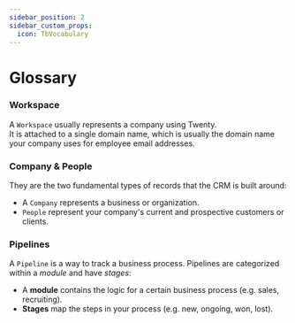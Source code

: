 ```yaml
---
sidebar_position: 2
sidebar_custom_props:
  icon: TbVocabulary
---
```

# Glossary

### Workspace
A `Workspace` usually represents a company using Twenty.  
It is attached to a single domain name, which is usually the domain name your company uses for employee email addresses.

### Company & People
They are the two fundamental types of records that the CRM is built around:
- A `Company` represents a business or organization.
- `People` represent your company's current and prospective customers or clients.

### Pipelines
A `Pipeline` is a way to track a business process. Pipelines are categorized within a *module* and have *stages*:
- A **module** contains the logic for a certain business process (e.g. sales, recruiting).
- **Stages** map the steps in your process (e.g. new, ongoing, won, lost).
